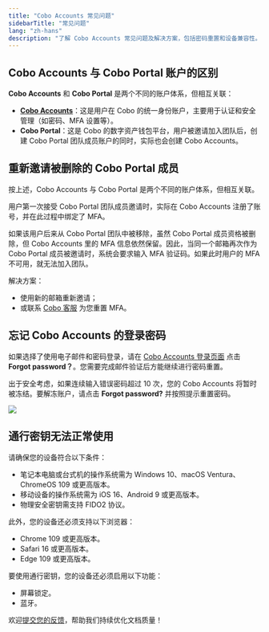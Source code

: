 ```yaml
---
title: "Cobo Accounts 常见问题"
sidebarTitle: "常见问题"
lang: "zh-hans"
description: "了解 Cobo Accounts 常见问题及解决方案，包括密码重置和设备兼容性。"
---
```


## Cobo Accounts 与 Cobo Portal 账户的区别

**Cobo Accounts** 和 **Cobo Portal** 是两个不同的账户体系，但相互关联：  

- [**Cobo Accounts**](https://accounts.cobo.com/)：这是用户在 Cobo 的统一身份账户，主要用于认证和安全管理（如密码、MFA 设置等）。  
- **Cobo Portal**：这是 Cobo 的数字资产钱包平台，用户被邀请加入团队后，创建 Cobo Portal 团队成员账户的同时，实际也会创建 Cobo Accounts。

## 重新邀请被删除的 Cobo Portal 成员

按上述，Cobo Accounts 与 Cobo Portal 是两个不同的账户体系，但相互关联。

用户第一次接受 Cobo Portal 团队成员邀请时，实际在 Cobo Accounts 注册了账号，并在此过程中绑定了 MFA。  

如果该用户后来从 Cobo Portal 团队中被移除，虽然 Cobo Portal 成员资格被删除，但 Cobo Accounts 里的 MFA 信息依然保留。因此，当同一个邮箱再次作为 Cobo Portal 成员被邀请时，系统会要求输入 MFA 验证码。如果此时用户的 MFA 不可用，就无法加入团队。

解决方案：
- 使用新的邮箱重新邀请；  
- 或联系 [Cobo 客服](mailto:help@cobo.com) 为您重置 MFA。

## 忘记 Cobo Accounts 的登录密码

如果选择了使用电子邮件和密码登录，请在 [Cobo Accounts 登录页面](https://accounts.cobo.com/) 点击 **Forgot password？**。您需要完成邮件验证后方能继续进行密码重置。

出于安全考虑，如果连续输入错误密码超过 10 次，您的 Cobo Accounts 将暂时被冻结。要解冻账户，请点击 **Forgot password?** 并按照提示重置密码。

<img src="/cn/images/cobo-accounts/5H3WFCASV4ufVONDs755JB6rE4mQtbaUW_H5e5e2a3tEcN_ek8dAQhgWa4NtVNft9ANORaE2gkZlkuRhHLqSdogzzccVLTxWs_A6_BTXVDH2NdiZgw-has1inMGJLNoXegU7_sEF6qdRMWvHWGEsCyk.png" className="screenshot_modal"/>

## 通行密钥无法正常使用

请确保您的设备符合以下条件：
- 笔记本电脑或台式机的操作系统需为 Windows 10、macOS Ventura、ChromeOS 109 或更高版本。
- 移动设备的操作系统需为 iOS 16、Android 9 或更高版本。
- 物理安全密钥需支持 FIDO2 协议。

此外，您的设备还必须支持以下浏览器：
- Chrome 109 或更高版本。
- Safari 16 或更高版本。
- Edge 109 或更高版本。

要使用通行密钥，您的设备还必须启用以下功能：
- 屏幕锁定。
- 蓝牙。

<Tip>欢迎[提交您的反馈](https://forms.zohopublic.com/cobo/form/DocumentFeedbackForm/formperma/QvLOhxJv1_JMsJ-1dleZ8Itb_7rzN-LtgvsDdxosoVI?referrername=manuals)，帮助我们持续优化文档质量！</Tip>